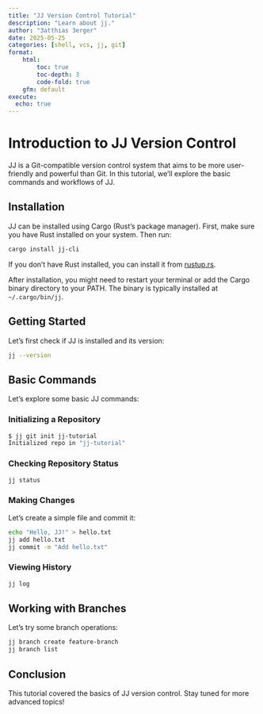 ```yaml
---
title: "JJ Version Control Tutorial"
description: "Learn about jj."
author: "3atthias 3erger"
date: 2025-05-25
categories: [shell, vcs, jj, git]
format:
    html:
        toc: true
        toc-depth: 3
        code-fold: true
    gfm: default
execute:
  echo: true
---
```


# Introduction to JJ Version Control

JJ is a Git-compatible version control system that aims to be more user-friendly and powerful than Git. In this tutorial, we'll explore the basic commands and workflows of JJ.

## Installation

JJ can be installed using Cargo (Rust's package manager). First, make sure you have Rust installed on your system. Then run:

```bash
cargo install jj-cli
```

If you don't have Rust installed, you can install it from [rustup.rs](https://rustup.rs/).

After installation, you might need to restart your terminal or add the Cargo binary directory to your PATH. The binary is typically installed at `~/.cargo/bin/jj`.

## Getting Started

Let's first check if JJ is installed and its version:

```bash
jj --version
```

## Basic Commands

Let's explore some basic JJ commands:

### Initializing a Repository

```bash
$ jj git init jj-tutorial
Initialized repo in "jj-tutorial"
```

### Checking Repository Status

```bash
jj status
```

### Making Changes

Let's create a simple file and commit it:

```bash
echo "Hello, JJ!" > hello.txt
jj add hello.txt
jj commit -m "Add hello.txt"
```

### Viewing History

```bash
jj log
```

## Working with Branches

Let's try some branch operations:

```bash
jj branch create feature-branch
jj branch list
```

## Conclusion

This tutorial covered the basics of JJ version control. Stay tuned for more advanced topics! 